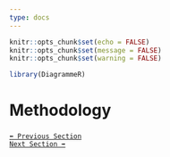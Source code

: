 ```yaml
---
type: docs
---
```


```r

knitr::opts_chunk$set(echo = FALSE)
knitr::opts_chunk$set(message = FALSE)
knitr::opts_chunk$set(warning = FALSE)

library(DiagrammeR)

```

# Methodology
###

[``⬅️ Previous Section``](/docs/thesis/literature-review) <br/>
[``Next Section ➡️``](/docs/thesis/findings)
